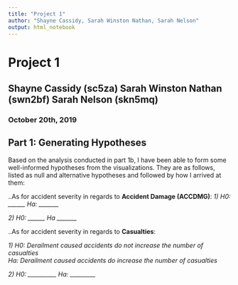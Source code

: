 ```yaml
---
title: "Project 1"
author: "Shayne Cassidy, Sarah Winston Nathan, Sarah Nelson"
output: html_notebook
---
```


# Project 1
## Shayne Cassidy (sc5za) Sarah Winston Nathan (swn2bf) Sarah Nelson (skn5mq)
### October 20th, 2019

## Part 1: Generating Hypotheses

Based on the analysis conducted in part 1b, I have been able to form some well-informed hypotheses from the visualizations. They are as follows, listed as null and alternative hypotheses and followed by how I arrived at them:

..As for accident severity in regards to **Accident Damage (ACCDMG)**:
*1) H0: ______*
*Ha: _______*

*2) H0: ______*
*Ha _______*

..As for accident severity in regards to **Casualties**: 

*1) H0: Derailment caused accidents do not increase the number of casualties*  
*Ha: Derailment caused accidents do increase the number of casualties* 

*2) H0: __________*
*Ha: _________*
